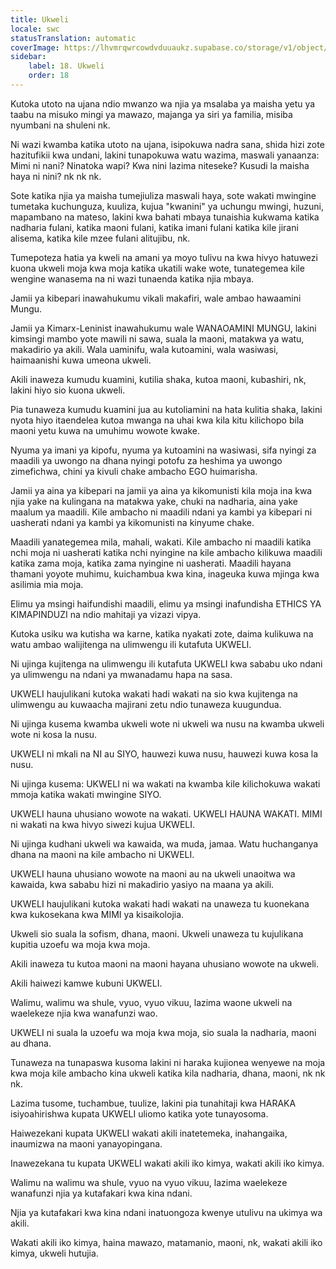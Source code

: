 ```yaml
---
title: Ukweli
locale: swc
statusTranslation: automatic
coverImage: https://lhvmrqwrcowdvduuaukz.supabase.co/storage/v1/object/public/strapi-uploads/small_cover-educacion-fundamental.webp-2d51a7828a2b1309555be27f7e2a61a0.webp
sidebar:
    label: 18. Ukweli
    order: 18
---
```

Kutoka utoto na ujana ndio mwanzo wa njia ya msalaba ya maisha yetu ya taabu na misuko mingi ya mawazo, majanga ya siri ya familia, misiba nyumbani na shuleni nk.

Ni wazi kwamba katika utoto na ujana, isipokuwa nadra sana, shida hizi zote hazitufikii kwa undani, lakini tunapokuwa watu wazima, maswali yanaanza: Mimi ni nani? Ninatoka wapi? Kwa nini lazima niteseke? Kusudi la maisha haya ni nini? nk nk nk.

Sote katika njia ya maisha tumejiuliza maswali haya, sote wakati mwingine tumetaka kuchunguza, kuuliza, kujua "kwanini" ya uchungu mwingi, huzuni, mapambano na mateso, lakini kwa bahati mbaya tunaishia kukwama katika nadharia fulani, katika maoni fulani, katika imani fulani katika kile jirani alisema, katika kile mzee fulani alitujibu, nk.

Tumepoteza hatia ya kweli na amani ya moyo tulivu na kwa hivyo hatuwezi kuona ukweli moja kwa moja katika ukatili wake wote, tunategemea kile wengine wanasema na ni wazi tunaenda katika njia mbaya.

Jamii ya kibepari inawahukumu vikali makafiri, wale ambao hawaamini Mungu.

Jamii ya Kimarx-Leninist inawahukumu wale WANAOAMINI MUNGU, lakini kimsingi mambo yote mawili ni sawa, suala la maoni, matakwa ya watu, makadirio ya akili. Wala uaminifu, wala kutoamini, wala wasiwasi, haimaanishi kuwa umeona ukweli.

Akili inaweza kumudu kuamini, kutilia shaka, kutoa maoni, kubashiri, nk, lakini hiyo sio kuona ukweli.

Pia tunaweza kumudu kuamini jua au kutoliamini na hata kulitia shaka, lakini nyota hiyo itaendelea kutoa mwanga na uhai kwa kila kitu kilichopo bila maoni yetu kuwa na umuhimu wowote kwake.

Nyuma ya imani ya kipofu, nyuma ya kutoamini na wasiwasi, sifa nyingi za maadili ya uwongo na dhana nyingi potofu za heshima ya uwongo zimefichwa, chini ya kivuli chake ambacho EGO huimarisha.

Jamii ya aina ya kibepari na jamii ya aina ya kikomunisti kila moja ina kwa njia yake na kulingana na matakwa yake, chuki na nadharia, aina yake maalum ya maadili. Kile ambacho ni maadili ndani ya kambi ya kibepari ni uasherati ndani ya kambi ya kikomunisti na kinyume chake.

Maadili yanategemea mila, mahali, wakati. Kile ambacho ni maadili katika nchi moja ni uasherati katika nchi nyingine na kile ambacho kilikuwa maadili katika zama moja, katika zama nyingine ni uasherati. Maadili hayana thamani yoyote muhimu, kuichambua kwa kina, inageuka kuwa mjinga kwa asilimia mia moja.

Elimu ya msingi haifundishi maadili, elimu ya msingi inafundisha ETHICS YA KIMAPINDUZI na ndio mahitaji ya vizazi vipya.

Kutoka usiku wa kutisha wa karne, katika nyakati zote, daima kulikuwa na watu ambao walijitenga na ulimwengu ili kutafuta UKWELI.

Ni ujinga kujitenga na ulimwengu ili kutafuta UKWELI kwa sababu uko ndani ya ulimwengu na ndani ya mwanadamu hapa na sasa.

UKWELI haujulikani kutoka wakati hadi wakati na sio kwa kujitenga na ulimwengu au kuwaacha majirani zetu ndio tunaweza kuugundua.

Ni ujinga kusema kwamba ukweli wote ni ukweli wa nusu na kwamba ukweli wote ni kosa la nusu.

UKWELI ni mkali na NI au SIYO, hauwezi kuwa nusu, hauwezi kuwa kosa la nusu.

Ni ujinga kusema: UKWELI ni wa wakati na kwamba kile kilichokuwa wakati mmoja katika wakati mwingine SIYO.

UKWELI hauna uhusiano wowote na wakati. UKWELI HAUNA WAKATI. MIMI ni wakati na kwa hivyo siwezi kujua UKWELI.

Ni ujinga kudhani ukweli wa kawaida, wa muda, jamaa. Watu huchanganya dhana na maoni na kile ambacho ni UKWELI.

UKWELI hauna uhusiano wowote na maoni au na ukweli unaoitwa wa kawaida, kwa sababu hizi ni makadirio yasiyo na maana ya akili.

UKWELI haujulikani kutoka wakati hadi wakati na unaweza tu kuonekana kwa kukosekana kwa MIMI ya kisaikolojia.

Ukweli sio suala la sofism, dhana, maoni. Ukweli unaweza tu kujulikana kupitia uzoefu wa moja kwa moja.

Akili inaweza tu kutoa maoni na maoni hayana uhusiano wowote na ukweli.

Akili haiwezi kamwe kubuni UKWELI.

Walimu, walimu wa shule, vyuo, vyuo vikuu, lazima waone ukweli na waelekeze njia kwa wanafunzi wao.

UKWELI ni suala la uzoefu wa moja kwa moja, sio suala la nadharia, maoni au dhana.

Tunaweza na tunapaswa kusoma lakini ni haraka kujionea wenyewe na moja kwa moja kile ambacho kina ukweli katika kila nadharia, dhana, maoni, nk nk nk.

Lazima tusome, tuchambue, tuulize, lakini pia tunahitaji kwa HARAKA isiyoahirishwa kupata UKWELI uliomo katika yote tunayosoma.

Haiwezekani kupata UKWELI wakati akili inatetemeka, inahangaika, inaumizwa na maoni yanayopingana.

Inawezekana tu kupata UKWELI wakati akili iko kimya, wakati akili iko kimya.

Walimu na walimu wa shule, vyuo na vyuo vikuu, lazima waelekeze wanafunzi njia ya kutafakari kwa kina ndani.

Njia ya kutafakari kwa kina ndani inatuongoza kwenye utulivu na ukimya wa akili.

Wakati akili iko kimya, haina mawazo, matamanio, maoni, nk, wakati akili iko kimya, ukweli hutujia.

